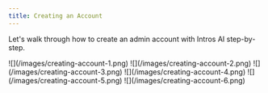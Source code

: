 ```yaml
---
title: Creating an Account
---
```


Let's walk through how to create an admin account with Intros AI step-by-step.

<Steps>
  <Step title="Sign in as a Community Manager at [Intros.club](https://intros.club)">
    ![](/images/creating-account-1.png)
  </Step>
  <Step title="Select Sign Up">
    ![](/images/creating-account-2.png)
    ![](/images/creating-account-3.png)
  </Step>
  <Step title="Enter your Name">
    ![](/images/creating-account-4.png)
  </Step>
  <Step title="Upload your Logo">
    ![](/images/creating-account-5.png)
  </Step>
  <Step title="Select Introduction Style">
    ![](/images/creating-account-6.png)
  </Step>
</Steps>
